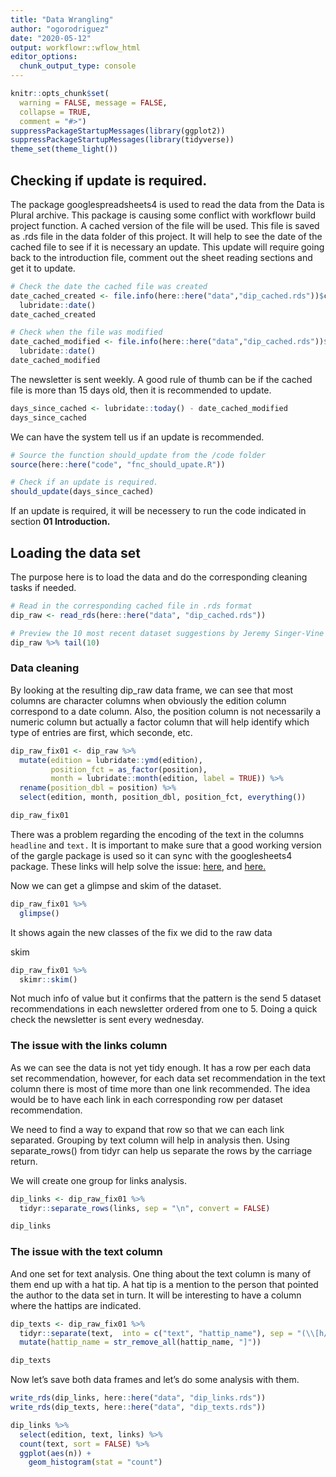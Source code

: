 ```yaml
---
title: "Data Wrangling"
author: "ogorodriguez"
date: "2020-05-12"
output: workflowr::wflow_html
editor_options:
  chunk_output_type: console
---
```


```r
knitr::opts_chunk$set(
  warning = FALSE, message = FALSE,
  collapse = TRUE,
  comment = "#>")
suppressPackageStartupMessages(library(ggplot2))
suppressPackageStartupMessages(library(tidyverse))
theme_set(theme_light())

```


## Checking if update is required.

The package googlespreadsheets4 is used to read the data from the Data is Plural archive.  This package is causing some conflict with workflowr build project function.  A cached version of the file will be used.  This file is saved as .rds file in the data folder of this project.  It will help to see the date of the cached file to see if it is necessary an update.  This update will require going back to the introduction file, comment out the sheet reading sections and get it to update.


```r
# Check the date the cached file was created
date_cached_created <- file.info(here::here("data","dip_cached.rds"))$ctime %>% 
  lubridate::date()
date_cached_created

```

```r
# Check when the file was modified
date_cached_modified <- file.info(here::here("data","dip_cached.rds"))$mtime %>% 
  lubridate::date()
date_cached_modified

```

The newsletter is sent weekly.  A good rule of thumb can be if the cached file is more than 15 days old, then it is recommended to update.

```r
days_since_cached <- lubridate::today() - date_cached_modified
days_since_cached

```

We can have the system tell us if an update is recommended.

```r
# Source the function should_update from the /code folder
source(here::here("code", "fnc_should_upate.R"))
```

```r
# Check if an update is required.
should_update(days_since_cached)
```


If an update is required, it will be necessery to run the code indicated in section **01 Introduction.**


## Loading the data set

The purpose here is to load the data and do the corresponding cleaning tasks if needed.

```r
# Read in the corresponding cached file in .rds format
dip_raw <- read_rds(here::here("data", "dip_cached.rds"))

```

```r
# Preview the 10 most recent dataset suggestions by Jeremy Singer-Vine
dip_raw %>% tail(10)

```



### Data cleaning

By looking at the resulting dip_raw data frame, we can see that most columns are character columns when obviously the edition column correspond to a date column.  Also, the position column is not necessarily a numeric column but actually a factor column that will help identify which type of entries are first, which seconde, etc.

```r
dip_raw_fix01 <- dip_raw %>% 
  mutate(edition = lubridate::ymd(edition),
         position_fct = as_factor(position),
         month = lubridate::month(edition, label = TRUE)) %>% 
  rename(position_dbl = position) %>% 
  select(edition, month, position_dbl, position_fct, everything())

dip_raw_fix01
```

There was a problem regarding the encoding of the text in the columns `headline` and `text.`  It is important to make sure that a good working version of the gargle package is used so it can sync with the googlesheets4 package.  These links will help solve the issue: [here](https://github.com/tidyverse/googlesheets4/issues/26), and [here.](https://github.com/tidyverse/googlesheets4/issues/121)  

Now we can get a glimpse and skim of the dataset.

```r
dip_raw_fix01 %>% 
  glimpse()
```

It shows again the new classes of the fix we did to the raw data


skim

```r
dip_raw_fix01 %>% 
  skimr::skim()
```

Not much info of value but it confirms that the pattern is the send 5 dataset recommendations in each newsletter ordered from one to 5.  Doing a quick check the newsletter is sent every wednesday.

### The issue with the links column

As we can see the data is not yet tidy enough.  It has a row per each data set recommendation, however, for each data set recommendation in the text column there is most of time more than one link recommended.  The idea would be to have each link in each corresponding row per dataset recommendation.  

We need to find a way to expand that row so that we can each link separated.  Grouping by text column will help in analysis then.  Using separate_rows() from tidyr can help us separate the rows by the carriage return.

We will create one group for links analysis.


```r
dip_links <- dip_raw_fix01 %>% 
  tidyr::separate_rows(links, sep = "\n", convert = FALSE) 

dip_links

```

### The issue with the text column

And one set for text analysis.  One thing about the text column is many of them end up with a hat tip.  A hat tip is a mention to the person that pointed the author to the data set in turn.  It will be interesting to have a column where the hattips are indicated.  

```r
dip_texts <- dip_raw_fix01 %>% 
  tidyr::separate(text,  into = c("text", "hattip_name"), sep = "(\\[h/t)", remove = FALSE) %>% 
  mutate(hattip_name = str_remove_all(hattip_name, "]"))

dip_texts

```


Now let's save both data frames and let's do some analysis with them.

```r
write_rds(dip_links, here::here("data", "dip_links.rds"))
write_rds(dip_texts, here::here("data", "dip_texts.rds"))

```





```r
dip_links %>% 
  select(edition, text, links) %>% 
  count(text, sort = FALSE) %>% 
  ggplot(aes(n)) +
    geom_histogram(stat = "count")
```

